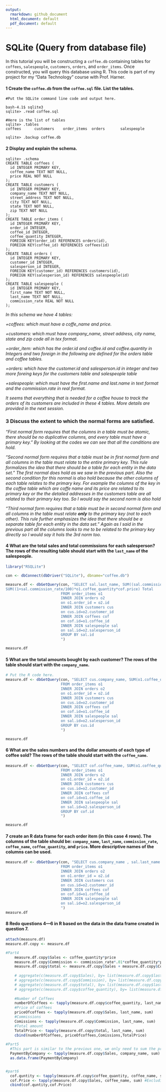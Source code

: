```yaml
---
output:
  rmarkdown: github_document
  html_document: default
  pdf_document: default
---
```


# SQLite (Query from database file) 

In this tutorial you will be constructing a `coffee.db` containing tables for `coffees`, `salespeople`, `customers`, `orders`, and `order_items`. Once constructed, you will query this database using R. This code is part of my project for my "Data Technology" course with Prof. Harner.


#### 1 Create the `coffee.db` from the `coffee.sql` file. List the tables.  

```
#Put the SQLite command line code and output here.

bash-4.1$ sqlite3
sqlite> .read coffee.sql

#Here is the list of tables                                                                
sqlite> .tables
coffees      customers    order_items  orders       salespeople

sqlite> .backup coffee.db
```
#### 2 Display and explain the schema.  

```
sqlite> .schema
CREATE TABLE coffees (
  id INTEGER PRIMARY KEY,
  coffee_name TEXT NOT NULL,
  price REAL NOT NULL
);
CREATE TABLE customers (
  id INTEGER PRIMARY KEY,
  company_name TEXT NOT NULL,
  street_address TEXT NOT NULL,
  city TEXT NOT NULL,
  state TEXT NOT NULL,
  zip TEXT NOT NULL
);
CREATE TABLE order_items (
  id INTEGER PRIMARY KEY,
  order_id INTEGER,
  coffee_id INTEGER,
  coffee_quantity INTEGER,
  FOREIGN KEY(order_id) REFERENCES orders(id),
  FOREIGN KEY(coffee_id) REFERENCES coffees(id)
);
CREATE TABLE orders (
  id INTEGER PRIMARY KEY,
  customer_id INTEGER,
  salesperson_id INTEGER,
  FOREIGN KEY(customer_id) REFERENCES customers(id),
  FOREIGN KEY(salesperson_id) REFERENCES salespeople(id)
);
CREATE TABLE salespeople (
  id INTEGER PRIMARY KEY,
  first_name TEXT NOT NULL,
  last_name TEXT NOT NULL,
  commission_rate REAL NOT NULL
);
```

*In this schema we have 4 tables:*

*+coffees: which must have a coffe_name and price.*

*+customers: which must have company_name, street address, city name, state and zip code all in tex format.*

*+order_item: which has the order.id and coffee.id and coffee.quantity in Integers and two foreign in the following are defined for the orders table and coffee tables.*

*+orders: which have the customer.id and salesperson.id in integer and two more foreing keys for the customers table and salespeople table*

*+salespeople: which must have the first.name and last.name in text format and the commission.rate in real format.*

*It seems that everything that is needed for a coffee house to track the orders of its customers are included in these 4 tables. More details are provided in the next session.*



### 3 Discuss the extent to which the normal forms are satisfied.

*"First normal form requires that the columns in a table must be atomic, there should be no duplicative columns, and every table must have a primary key." By looking at the codes we can see that all the conditions are hold.* 


*"Second normal form requires that a table must be in first normal form and all columns in the table must relate to the entire primary key. This rule formalizes the idea that there should be a table for each entity in the data set." The first normal does hold as we saw in the previous part. Also the second condition for this normal is also hold because the other columns of each table relates to the primary key. For example the columns of the key in the coffee table which are coffe name and its price are related to its primary key or the the detailed addresses in the customers table are all related to their primary key too. So I would say the second norm is also hold*


*"Third normal form requires that a table must be in second normal form and all columns in the table must relate **only** to the primary key (not to each other). This rule further emphasizes the idea that there should be a separate table for each entity in the data set." Again as I said in the previous part all the columns looks to me to be related to the primary key directly so I would say it hols the 3rd norm too.*


#### 4 What are the total sales and total commissions for each salesperson? The rows of the resulting table should start with the `last_name` of the salespeople.
```r
library("RSQLite")

con <- dbConnect(dbDriver("SQLite"), dbname="coffee.db")

measure.df <- dbGetQuery(con, "SELECT sal.last_name, SUM((sal.commission_rate/100)*o1.coffee_quantity*cof.price) Commission ,SUM(o1.coffee_quantity*cof.price) PriceWithoutCommission,
SUM((1+sal.commission_rate/100)*o1.coffee_quantity*cof.price) Total
                         FROM order_items o1
                         INNER JOIN orders o2
                         on o1.order_id = o2.id
                         INNER JOIN customers cus
                         on cus.id=o2.customer_id
                         INNER JOIN coffees cof
                         on cof.id=o1.coffee_id
                         INNER JOIN salespeople sal
                         on sal.id=o2.salesperson_id
                         GROUP BY sal.id
                         ")

measure.df
```

#### 5 What are the total amounts bought by each customer? The rows of the table should start with the `company_name`.
```r
# Put the R code here.
measure.df <- dbGetQuery(con, "SELECT cus.company_name, SUM(o1.coffee_quantity*cof.price) TotalPaidByCompany 
                         FROM order_items o1
                         INNER JOIN orders o2
                         on o1.order_id = o2.id
                         INNER JOIN customers cus
                         on cus.id=o2.customer_id
                         INNER JOIN coffees cof
                         on cof.id=o1.coffee_id
                         INNER JOIN salespeople sal
                         on sal.id=o2.salesperson_id
                         GROUP BY cus.id
                         ")

measure.df

```

#### 6 What are the sales numbers and the dollar amounts of each type of coffee sold? The rows of the table should start with the `coffee_name`.
```r
measure.df <- dbGetQuery(con, "SELECT cof.coffee_name, SUM(o1.coffee_quantity) Quantity, cof.price,  SUM(o1.coffee_quantity*cof.price) TotalBoughtofThisCoffee
                         FROM order_items o1
                         INNER JOIN orders o2
                         on o1.order_id = o2.id
                         INNER JOIN customers cus
                         on cus.id=o2.customer_id
                         INNER JOIN coffees cof
                         on cof.id=o1.coffee_id
                         INNER JOIN salespeople sal
                         on sal.id=o2.salesperson_id
                         GROUP BY cof.id
                         ")

measure.df
```

#### 7 create an R data frame for each order item (in this case 4 rows). The columns of the table should be: `company_name`, `last_name`, `commission_rate`, `coffee_name`, `coffee_quantity`, and `price`. More descriptive names of the columns can be used.
```r
measure.df <- dbGetQuery(con, "SELECT cus.company_name , sal.last_name , sal.commission_rate, cof.coffee_name,o1.coffee_quantity, cof.price
                         FROM order_items o1
                         INNER JOIN orders o2
                         on o1.order_id = o2.id
                         INNER JOIN customers cus
                         on cus.id=o2.customer_id
                         INNER JOIN coffees cof
                         on cof.id=o1.coffee_id
                         INNER JOIN salespeople sal
                         on sal.id=o2.salesperson_id
                         ")
measure.df
```

#### 8 Redo questions 4---6 in R based on the data in the data frame created in question 7.
```r
attach(measure.df)
measure.df.copy <- measure.df

#Part4
    measure.df.copy$Sales <- coffee_quantity*price 
    measure.df.copy$Commission <- commission_rate*.01*coffee_quantity*price
    measure.df.copy$total <- measure.df.copy$Sales + measure.df.copy$Commission
    
    # aggregate(c(measure.df.copy$Sales), by= list(measure.df.copy$last_name),sum )
    # aggregate(c(measure.df.copy$Commission), by= list(measure.df.copy$last_name),sum )
    # aggregate(c(measure.df.copy$total), by= list(measure.df.copy$last_name),sum )
    # aggregate(c(measure.df.copy$coffee_quantity), by= list(measure.df.copy$last_name),sum )
    
    #Number of Coffees
    numberOfCoffees <- tapply(measure.df.copy$coffee_quantity, last_name, sum)
    #Price of coffees
    priceOfcoffees <- tapply(measure.df.copy$Sales, last_name, sum)
    #Commissions
    Comissions <- tapply(measure.df.copy$Commission, last_name, sum)
    #Total amount
    TotalPrice <- tapply(measure.df.copy$total, last_name, sum)
    cbind(numberOfCoffees, priceOfcoffees,Comissions,TotalPrice)
 
#Part5
  #This part is similar to the previous one, we only need to sum the prices for each customer instead of each salesperson. I also assume that the commission should be paid by the owner of the coffee shops not by the customers.
  PaymentByCompany <- tapply(measure.df.copy$Sales, company_name, sum) #without commision rate
  as.data.frame(PaymentByCompany)


#part6
  cof.quntity <- tapply(measure.df.copy$coffee_quantity, coffee_name, sum)
  cof.Price <- tapply(measure.df.copy$Sales, coffee_name, sum) #Excluding commission rate
  cbind(cof.quntity,cof.Price)
```


